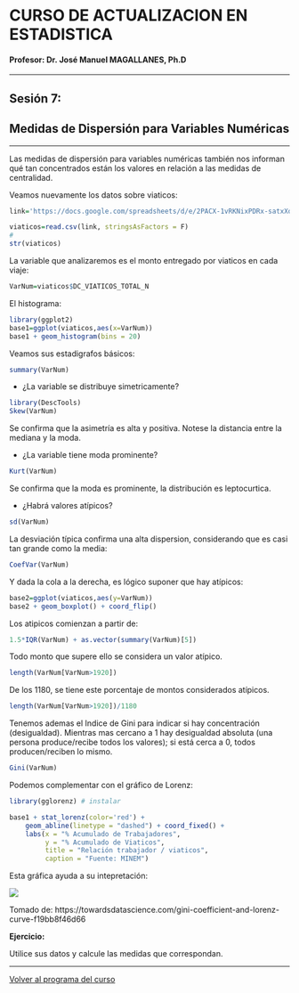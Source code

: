 # CURSO DE ACTUALIZACION EN ESTADISTICA

#### Profesor: Dr. José Manuel MAGALLANES, Ph.D

____

## Sesión 7: 

## **Medidas de Dispersión para Variables Numéricas**

____

Las medidas de dispersión para variables numéricas también nos informan qué tan concentrados están los valores en relación a las medidas de centralidad.


Veamos nuevamente los datos sobre viaticos:

```r
link='https://docs.google.com/spreadsheets/d/e/2PACX-1vRKNixPDRx-satxXqLVfuqEq4qBJuhyrVnoh5VJRguwqSgIh5lvJrgUg-khsypWXiUCBXbaFQ_uFEqW/pub?gid=1396607194&single=true&output=csv'

viaticos=read.csv(link, stringsAsFactors = F)
#
str(viaticos)
```

La variable que analizaremos es el monto entregado por viaticos en cada viaje:
```r
VarNum=viaticos$DC_VIATICOS_TOTAL_N
```

El histograma:


```r
library(ggplot2)
base1=ggplot(viaticos,aes(x=VarNum))  
base1 + geom_histogram(bins = 20)
```

Veamos sus estadigrafos básicos:
```r
summary(VarNum)
```


* ¿La variable se distribuye simetricamente?

```r
library(DescTools)
Skew(VarNum)
```

Se confirma que la asimetría es alta y positiva. Notese la distancia entre la mediana y la moda.

* ¿La variable tiene moda prominente?

```r
Kurt(VarNum)
```
Se confirma que la moda es prominente, la distribución es leptocurtica.

* ¿Habrá valores atípicos?
```r
sd(VarNum)
```
La desviación típica confirma una alta dispersion, considerando que es casi tan grande como la media:

```r
CoefVar(VarNum)
```

Y dada la cola a la derecha, es lógico suponer que hay atípicos:
```r
base2=ggplot(viaticos,aes(y=VarNum))  
base2 + geom_boxplot() + coord_flip()
```

Los atipicos comienzan a partir de:
```r
1.5*IQR(VarNum) + as.vector(summary(VarNum)[5])
```



Todo monto que supere ello se considera un valor atípico.
```r
length(VarNum[VarNum>1920])
```

De los 1180, se tiene este porcentaje de montos considerados atípicos.
```r
length(VarNum[VarNum>1920])/1180
```


Tenemos ademas el Indice de Gini para indicar si hay concentración (desigualdad). Mientras mas cercano a 1 hay desigualdad absoluta (una persona produce/recibe todos los valores); si está cerca a 0, todos producen/reciben lo mismo.

```r
Gini(VarNum)
```

Podemos complementar con el gráfico de Lorenz:
```r
library(gglorenz) # instalar 

base1 + stat_lorenz(color='red') +
    geom_abline(linetype = "dashed") + coord_fixed() +
    labs(x = "% Acumulado de Trabajadores",
         y = "% Acumulado de Viaticos",
         title = "Relación trabajador / viaticos",
         caption = "Fuente: MINEM")
```
Esta gráfica ayuda a su intepretación:

![](pics/lorenz.png)

Tomado de: https://towardsdatascience.com/gini-coefficient-and-lorenz-curve-f19bb8f46d66

**Ejercicio:**

Utilice sus datos y calcule las medidas que correspondan.

____

[Volver al programa del curso](https://coursesandtutorials.github.io/Estadistica/)

